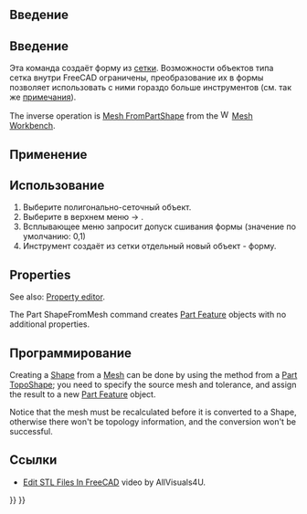 <languages/>

{{Docnav/ru
|[[Part_BoxSelection/ru|Выделить область]]
|[[Part_PointsFromMesh/ru|Создать облако точек из геометрии]]
|[[Part_Workbench/ru|Деталь]]
|IconL=Part_BoxSelection.svg
|IconR=Part_PointsFromMesh.svg
|IconC=Workbench_Part.svg
}}

{{GuiCommand/ru
|Name/ru=Создать фигуру из полигональной сетки
|Name=Part_ShapeFromMesh‏‎
|MenuLocation=Деталь → Создание фигуры из полигональной сетки...
|Workbenches=[[Part_Workbench/ru|Деталь]]
|SeeAlso=[[Part_MakeSolid/ru|Преобразовать в твёрдое тело]], [[Part_RefineShape/ru|Улучшить форму]], [[Part_PointsFromMesh/ru|Создать облако точек из геометрии]]
}}

<span id="Introduction"></span>
== Введение ==

<div class="mw-translate-fuzzy">
==Введение==
Эта команда создаёт форму из [[Glossary/ru#Mesh|сетки]]. Возможности объектов типа сетка внутри FreeCAD ограничены, преобразование их в формы позволяет использовать с ними гораздо больше инструментов (см. так же [[#Примечание|примечания]]).
</div>

The inverse operation is [[Mesh_FromPartShape|Mesh FromPartShape]] from the [[File:Workbench_Mesh.svg|16px]] [[Mesh_Workbench|Mesh Workbench]].

<span id="Usage"></span>
==Применение==

<div class="mw-translate-fuzzy">
==Использование==
# Выберите полигонально-сеточный объект.
# Выберите в верхнем меню {{KEY| Деталь}}  →  {{KEY|[[Image:Part_ShapeFromMesh.png|32px]] Создание формы из сетки...}}.
# Всплывающее меню запросит допуск сшивания формы (значение по умолчанию: 0,1)
# Инструмент создаёт из сетки отдельный новый объект - форму.
</div>

==Properties==

See also: [[Property_editor|Property editor]].

The Part ShapeFromMesh command creates [[Part_Feature|Part Feature]] objects with no additional properties.

<span id="Scripting"></span>
==Программирование==

Creating a [[Shape|Shape]] from a [[Mesh|Mesh]] can be done by using the {{incode|makeShapeFromMesh}} method from a [[Part_TopoShape|Part TopoShape]]; you need to specify the source mesh and tolerance, and assign the result to a new [[Part_Feature|Part Feature]] object.

Notice that the mesh must be recalculated before it is converted to a Shape, otherwise there won't be topology information, and the conversion won't be successful.

{{Code|code=
import FreeCAD as App
import Part

doc = App.ActiveDocument
mesh = doc.addObject("Mesh::Cube", "Mesh")
mesh.recompute()

shape = Part.Shape()
shape.makeShapeFromMesh(mesh.Mesh.Topology, 0.1)

solid = doc.addObject("Part::Feature", "Solid")
solid.Shape = Part.Solid(shape.removeSplitter())
solid.Placement.Base = App.Vector(15, 0, 0)
doc.recompute()
}}

<span id="Links"></span>
== Ссылки ==

* [https://www.youtube.com/watch?v=5lwENZeNiNg&feature=youtu.be Edit STL Files In FreeCAD] video by  AllVisuals4U.


{{Docnav/ru
|[[Part_BoxSelection/ru|Выделить область]]
|[[Part_PointsFromMesh/ru|PointsFromMesh]]
|[[Part_Workbench/ru|Верстак Part]]
|IconL=Part_BoxSelection.svg
|IconR=Part_PointsFromMesh.svg
|IconC=Workbench_Part.svg
}}

{{Part_Tools_navi{{#translation:}}}}
{{Userdocnavi{{#translation:}}}}